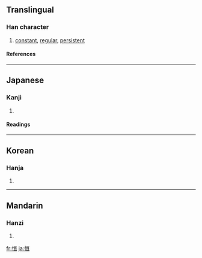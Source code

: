 {{see|恆}}

==Translingual==
===Han character===
{{Han char|rn=61|rad=心|as=06|sn=9|four=9101<sub>6</sub>|canj=心一日一 (PMAM)|ids=⿰[[忄]][[亘]]}}
# [[constant]], [[regular]], [[persistent]]
====References====
{{Han ref|kx=0384.130|dkj=10527|hdz=42294.050|uh=6052|ud=24658}}
----

==Japanese==
===Kanji===
{{ja-kanji|grade=c|rs=心06}}
# {{defn|Japanese}} 
====Readings====
{{ja-readings|on=[[こう]] (kō)|kun=[[つね]] (tsune), [[つねに]] (tsuneni)}}
----
==Korean==
===Hanja===
{{ko-hanja|hangeul=[[항]], [[긍]]|eumhun=|rv=hang, geung|mr=hang, kŭng|y=hang, kung}}
# {{defn|Korean}}
----
==Mandarin==
===Hanzi===
{{cmn-hanzi|tra=恆|pin=[[héng]] ([[heng2]])|wg=heng<sup>2</sup>}}
# {{defn|Mandarin}}

[[fr:恒]]
[[ja:恒]]